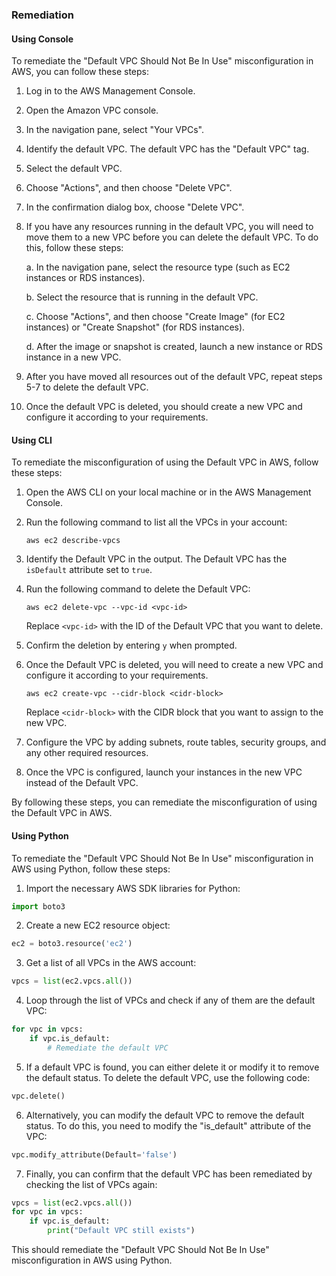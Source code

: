 ### Remediation

#### Using Console

To remediate the "Default VPC Should Not Be In Use" misconfiguration in AWS, you can follow these steps:

1. Log in to the AWS Management Console.

2. Open the Amazon VPC console.

3. In the navigation pane, select "Your VPCs".

4. Identify the default VPC. The default VPC has the "Default VPC" tag.

5. Select the default VPC.

6. Choose "Actions", and then choose "Delete VPC".

7. In the confirmation dialog box, choose "Delete VPC".

8. If you have any resources running in the default VPC, you will need to move them to a new VPC before you can delete the default VPC. To do this, follow these steps:

    a. In the navigation pane, select the resource type (such as EC2 instances or RDS instances).

    b. Select the resource that is running in the default VPC.

    c. Choose "Actions", and then choose "Create Image" (for EC2 instances) or "Create Snapshot" (for RDS instances).

    d. After the image or snapshot is created, launch a new instance or RDS instance in a new VPC.

9. After you have moved all resources out of the default VPC, repeat steps 5-7 to delete the default VPC.

10. Once the default VPC is deleted, you should create a new VPC and configure it according to your requirements.

#### Using CLI

To remediate the misconfiguration of using the Default VPC in AWS, follow these steps:

1. Open the AWS CLI on your local machine or in the AWS Management Console.

2. Run the following command to list all the VPCs in your account: 

   ```
   aws ec2 describe-vpcs
   ```

3. Identify the Default VPC in the output. The Default VPC has the `isDefault` attribute set to `true`.

4. Run the following command to delete the Default VPC:

   ```
   aws ec2 delete-vpc --vpc-id <vpc-id>
   ```

   Replace `<vpc-id>` with the ID of the Default VPC that you want to delete.

5. Confirm the deletion by entering `y` when prompted.

6. Once the Default VPC is deleted, you will need to create a new VPC and configure it according to your requirements.

   ```
   aws ec2 create-vpc --cidr-block <cidr-block>
   ```

   Replace `<cidr-block>` with the CIDR block that you want to assign to the new VPC.

7. Configure the VPC by adding subnets, route tables, security groups, and any other required resources.

8. Once the VPC is configured, launch your instances in the new VPC instead of the Default VPC.

By following these steps, you can remediate the misconfiguration of using the Default VPC in AWS.

#### Using Python

To remediate the "Default VPC Should Not Be In Use" misconfiguration in AWS using Python, follow these steps:

1. Import the necessary AWS SDK libraries for Python:

```python
import boto3
```

2. Create a new EC2 resource object:

```python
ec2 = boto3.resource('ec2')
```

3. Get a list of all VPCs in the AWS account:

```python
vpcs = list(ec2.vpcs.all())
```

4. Loop through the list of VPCs and check if any of them are the default VPC:

```python
for vpc in vpcs:
    if vpc.is_default:
        # Remediate the default VPC
```

5. If a default VPC is found, you can either delete it or modify it to remove the default status. To delete the default VPC, use the following code:

```python
vpc.delete()
```

6. Alternatively, you can modify the default VPC to remove the default status. To do this, you need to modify the "is_default" attribute of the VPC:

```python
vpc.modify_attribute(Default='false')
```

7. Finally, you can confirm that the default VPC has been remediated by checking the list of VPCs again:

```python
vpcs = list(ec2.vpcs.all())
for vpc in vpcs:
    if vpc.is_default:
        print("Default VPC still exists")
```

This should remediate the "Default VPC Should Not Be In Use" misconfiguration in AWS using Python.

